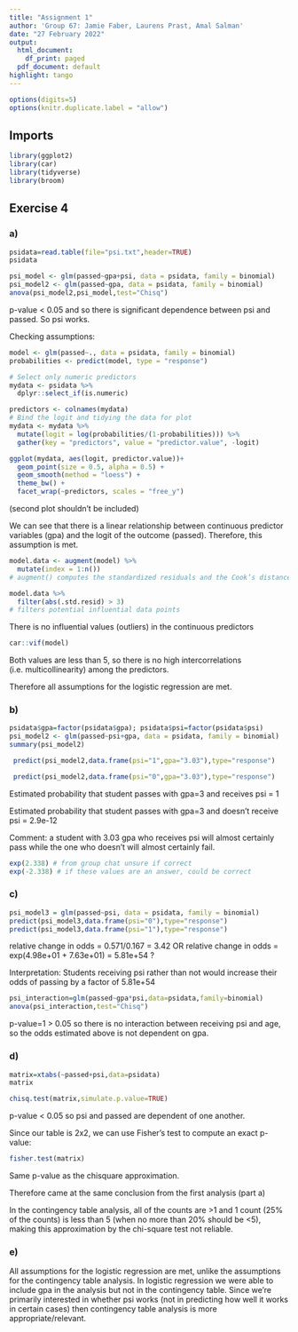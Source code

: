 ```yaml
---
title: "Assignment 1"
author: 'Group 67: Jamie Faber, Laurens Prast, Amal Salman'
date: "27 February 2022"
output:
  html_document:
    df_print: paged
  pdf_document: default
highlight: tango
---
```

```r
options(digits=5)
options(knitr.duplicate.label = "allow")
```

## Imports
```r
library(ggplot2)
library(car)
library(tidyverse)
library(broom)

```

## Exercise 4
### a) 
```r
psidata=read.table(file="psi.txt",header=TRUE)
psidata
```

```r
psi_model <- glm(passed~gpa+psi, data = psidata, family = binomial)
psi_model2 <- glm(passed~gpa, data = psidata, family = binomial)
anova(psi_model2,psi_model,test="Chisq")
```
p-value < 0.05 and so there is significant dependence between psi and passed. So psi works.

Checking assumptions:
```r
model <- glm(passed~., data = psidata, family = binomial)
probabilities <- predict(model, type = "response")

# Select only numeric predictors
mydata <- psidata %>%
  dplyr::select_if(is.numeric) 

predictors <- colnames(mydata)
# Bind the logit and tidying the data for plot
mydata <- mydata %>%
  mutate(logit = log(probabilities/(1-probabilities))) %>%
  gather(key = "predictors", value = "predictor.value", -logit)

ggplot(mydata, aes(logit, predictor.value))+
  geom_point(size = 0.5, alpha = 0.5) +
  geom_smooth(method = "loess") + 
  theme_bw() + 
  facet_wrap(~predictors, scales = "free_y")
```
(second plot shouldn't be included)

We can see that there is a linear relationship between continuous predictor variables (gpa) and the logit of the outcome (passed). Therefore, this assumption is met.

```r
model.data <- augment(model) %>% 
  mutate(index = 1:n()) 
# augment() computes the standardized residuals and the Cook’s distance

model.data %>% 
  filter(abs(.std.resid) > 3)
# filters potential influential data points 
```
There is no influential values (outliers) in the continuous predictors

```r
car::vif(model)
```
Both values are less than 5, so there is no high intercorrelations (i.e. multicollinearity) among the predictors.

Therefore all assumptions for the logistic regression are met.

### b)

```r
psidata$gpa=factor(psidata$gpa); psidata$psi=factor(psidata$psi)
psi_model2 <- glm(passed~psi+gpa, data = psidata, family = binomial)
summary(psi_model2)
```

```r
 predict(psi_model2,data.frame(psi="1",gpa="3.03"),type="response")

 predict(psi_model2,data.frame(psi="0",gpa="3.03"),type="response")
```

Estimated probability that student passes with gpa=3 and receives psi
= 1

Estimated probability that student passes with gpa=3 and doesn't receive psi
= 2.9e-12 

Comment: a student with 3.03 gpa who receives psi will almost certainly pass while the one who doesn't will almost certainly fail.

```r
exp(2.338) # from group chat unsure if correct
exp(-2.338) # if these values are an answer, could be correct
```

### c)

```r
psi_model3 = glm(passed~psi, data = psidata, family = binomial)
predict(psi_model3,data.frame(psi="0"),type="response")
predict(psi_model3,data.frame(psi="1"),type="response")
```
relative change in odds = 0.571/0.167 = 3.42
OR
relative change in odds = exp(4.98e+01 + 7.63e+01) = 5.81e+54
?

Interpretation: 
Students receiving psi rather than not would increase their odds of passing by a factor of 5.81e+54 

```r
psi_interaction=glm(passed~gpa*psi,data=psidata,family=binomial)
anova(psi_interaction,test="Chisq")
```
p-value=1 > 0.05 so there is no interaction between receiving psi and age, 
so the odds estimated above is not dependent on gpa.

### d)

```r
matrix=xtabs(~passed+psi,data=psidata)
matrix
```

```r
chisq.test(matrix,simulate.p.value=TRUE)
```
p-value < 0.05 so psi and passed are dependent of one another.

Since our table is 2x2, we can use Fisher’s test to compute an exact p-value:
```r
fisher.test(matrix)
```
Same p-value as the chisquare approximation.

Therefore came at the same conclusion from the first analysis (part a)

In the contingency table analysis, all of the counts are >1 and 1 count (25% of the counts) is less than 5 (when no more than 20% should be <5), making this approximation by the chi-square test not reliable.


### e)

All assumptions for the logistic regression are met, unlike the assumptions for the contingency table analysis. In logistic regression we were able to include gpa in the analysis but not in the contingency table. Since we're primarily interested in whether psi works (not in predicting how well it works in certain cases) then contingency table analysis is more appropriate/relevant.



